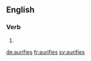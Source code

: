 ==English==

===Verb===
{{head|en|verb form}}

# {{en-third-person singular of|aurify}}

[[de:aurifies]]
[[fr:aurifies]]
[[sv:aurifies]]